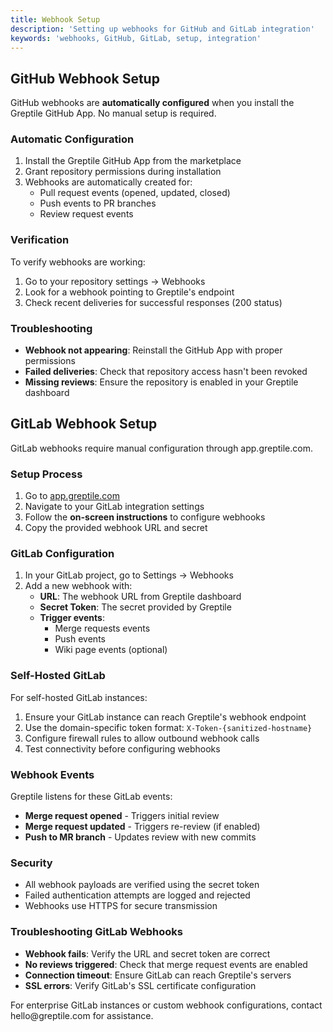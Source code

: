 ```yaml
---
title: Webhook Setup
description: 'Setting up webhooks for GitHub and GitLab integration'
keywords: 'webhooks, GitHub, GitLab, setup, integration'
---
```


## GitHub Webhook Setup

GitHub webhooks are **automatically configured** when you install the Greptile GitHub App. No manual setup is required.

### Automatic Configuration
1. Install the Greptile GitHub App from the marketplace
2. Grant repository permissions during installation
3. Webhooks are automatically created for:
   - Pull request events (opened, updated, closed)
   - Push events to PR branches
   - Review request events

### Verification
To verify webhooks are working:
1. Go to your repository settings → Webhooks
2. Look for a webhook pointing to Greptile's endpoint
3. Check recent deliveries for successful responses (200 status)

### Troubleshooting
- **Webhook not appearing**: Reinstall the GitHub App with proper permissions
- **Failed deliveries**: Check that repository access hasn't been revoked
- **Missing reviews**: Ensure the repository is enabled in your Greptile dashboard

## GitLab Webhook Setup

GitLab webhooks require manual configuration through app.greptile.com.

### Setup Process
1. Go to [app.greptile.com](https://app.greptile.com)
2. Navigate to your GitLab integration settings
3. Follow the **on-screen instructions** to configure webhooks
4. Copy the provided webhook URL and secret

### GitLab Configuration
1. In your GitLab project, go to Settings → Webhooks
2. Add a new webhook with:
   - **URL**: The webhook URL from Greptile dashboard
   - **Secret Token**: The secret provided by Greptile
   - **Trigger events**:
     - Merge requests events
     - Push events
     - Wiki page events (optional)

### Self-Hosted GitLab
For self-hosted GitLab instances:
1. Ensure your GitLab instance can reach Greptile's webhook endpoint
2. Use the domain-specific token format: `X-Token-{sanitized-hostname}`
3. Configure firewall rules to allow outbound webhook calls
4. Test connectivity before configuring webhooks

### Webhook Events
Greptile listens for these GitLab events:
- **Merge request opened** - Triggers initial review
- **Merge request updated** - Triggers re-review (if enabled)
- **Push to MR branch** - Updates review with new commits

### Security
- All webhook payloads are verified using the secret token
- Failed authentication attempts are logged and rejected
- Webhooks use HTTPS for secure transmission

### Troubleshooting GitLab Webhooks
- **Webhook fails**: Verify the URL and secret token are correct
- **No reviews triggered**: Check that merge request events are enabled
- **Connection timeout**: Ensure GitLab can reach Greptile's servers
- **SSL errors**: Verify GitLab's SSL certificate configuration

<Note>
For enterprise GitLab instances or custom webhook configurations, contact hello@greptile.com for assistance.
</Note>